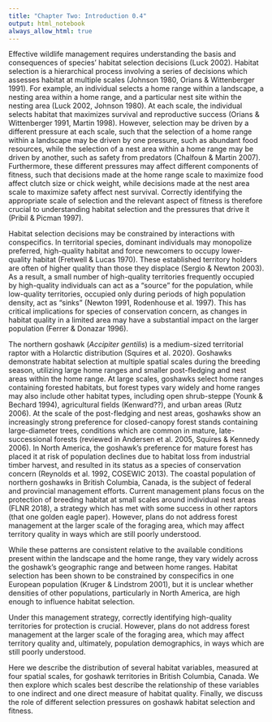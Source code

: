 ```yaml
---
title: "Chapter Two: Introduction 0.4"
output: html_notebook
always_allow_html: true
---
```

Effective wildlife management requires understanding the basis and consequences of species' habitat selection decisions (Luck 2002). Habitat selection is a hierarchical process involving a series of decisions which assesses habitat at multiple scales (Johnson 1980, Orians & Wittenberger 1991). For example, an individual selects a home range within a landscape, a nesting area within a home range, and a particular nest site within the nesting area (Luck 2002, Johnson 1980). At each scale, the individual selects habitat that maximizes survival and reproductive success (Orians & Wittenberger 1991, Martin 1998). However, selection may be driven by a different pressure at each scale, such that the selection of a home range within a landscape may be driven by one pressure, such as abundant food resources, while the selection of a nest area within a home range may be driven by another, such as safety from predators (Chalfoun & Martin 2007). Furthermore, these different pressures may affect different components of fitness, such that decisions made at the home range scale to maximize food affect clutch size or chick weight, while decisions made at the nest area scale to maximize safety affect nest survival. Correctly identifying the appropriate scale of selection and the relevant aspect of fitness is therefore crucial to understanding habitat selection and the pressures that drive it (Pribil & Picman 1997).

<!-- Luck 2002: "Determining the traits that may influence habitat choice in species is fundamental
to developing strategies aimed at habitat protection and species conservation." -->

Habitat selection decisions may be constrained by interactions with conspecifics. In territorial species, dominant individuals may monopolize preferred, high-quality habitat and force newcomers to occupy lower-quality habitat (Fretwell & Lucas 1970). These established territory holders are often of higher quality than those they displace (Sergio & Newton 2003). As a result, a small number of high-quality territories frequently occupied by high-quality individuals can act as a "source" for the population, while low-quality territories, occupied only during periods of high population density, act as "sinks" (Newton 1991, Rodenhouse et al. 1997). This has critical implications for species of conservation concern, as changes in habitat quality in a limited area may have a substantial impact on the larger population (Ferrer & Donazar 1996).

<!-- Ferrer & Donazar 1996: "Interaction between habitat and productivity complicates any prediction of the effects of habitat descrubtion on population viability. The removal of a portion of the habitat at a good site can affect the population size not only in that habitat but also in low-quality adjacent habitat, because occupancy of sites in poor habitat may depend on surplus production of young in good habitats." -->

<!-- Sergio etal 2007: "As a result, early arrival implied access to a high-quality territory, as previously pointed out in other studies (Table 3), with consequent cascading effects on subsequent reproduction." ... "laying date was positively related to arrival date and breeding output declined significantly with arrival date." ... "The interaction of age and territory quality was also significant: high breeding output could also be achieved by young males when these had access to high-quality territories or by older males when these happened to occupy low-quality territories."-->

<!-- Sergio & Newton 2003: "Black kites occupied territories from year to year in a non-random manner, with some territories preferred and others avoided. The most preferred ones were occupied earlier each year and had higher than average breeding performance." -->

<!-- Newton 1991: "high occupancy and nest success was maintained on some nesting places over periods of 10-1 5 years, despite frequent changes in occupant" -->

The northern goshawk (*Accipiter gentilis*) is a medium-sized territorial raptor with a Holarctic distribution (Squires et al. 2020). Goshawks demonstrate habitat selection at multiple spatial scales during the breeding season, utilizing large home ranges and smaller post-fledging and nest areas within the home range. At large scales, goshawks select home ranges containing forested habitats, but forest types vary widely and home ranges may also include other habitat types, including open shrub-steppe (Younk & Bechard 1994), agricultural fields (Kenward??), and urban areas (Rutz 2006). At the scale of the post-fledging and nest areas, goshawks show an increasingly strong preference for closed-canopy forest stands containing large-diameter trees, conditions which are common in mature, late-successional forests (reviewed in Andersen et al. 2005, Squires & Kennedy 2006). In North America, the goshawk's preference for mature forest has placed it at risk of population declines due to habitat loss from industrial timber harvest, and resulted in its status as a species of conservation concern (Reynolds et al. 1992, COSEWIC 2013). The coastal population of northern goshawks in British Columbia, Canada, is the subject of federal and provincial management efforts. Current management plans focus on the protection of breeding habitat at small scales around individual nest areas (FLNR 2018), a strategy which has met with some success in other raptors (that one golden eagle paper). However, plans do not address forest management at the larger scale of the foraging area, which may affect territory quality in ways which are still poorly understood.

<!-- Andersen et al. 2005: "However, even where canopy closure around a nest area is apparently low, it is still generally higher than the surrounding portions of the stand or other nearby stands. This suggests that high-canopy closure relative to the range of available canopy closure might be more important than absolute canopy closure, at least above some minimum threshold." -->

<!-- Squires & Kennedy 2006: "Although the goshawk is considered a habitat generalist at large spatial scales and uses a wide variety of forest types, it nests in a relatively narrow range of structural conditions (Reynolds et al. 1992, Squires and Reynolds 1997). Goshawks prefer mature forests with large trees, relatively closed canopies (50–90%), and open understories." "Results from some studies suggest goshawks forage in all forest types, but appear to select forests with a high density of large trees, greater canopy cover and high canopy closure, high basal area and relatively open understories in which to hunt" -->

<!-- Daw & Destefano 2001 via Squires & Kennedy: "They found that within circles of 12-ha and 24-ha plots around nests, late forest structure was more abundant than around random points" -->

<!-- McGrath et al. 2003 via Squires & Kennedy: "They provide convincing evidence that in their study area, a core area around goshawk nests where the forest is characterized by large trees with high canopy closure and this core is surrounded by a heterogeneous landscape with forest cover types that are equally abundant." -->

While these patterns are consistent relative to the available conditions present within the landscape and the home range, they vary widely across the goshawk's geographic range and between home ranges. Habitat selection has been shown to be constrained by conspecifics in one European population (Kruger & Lindstrom 2001), but it is unclear whether densities of other populations, particularly in North America, are high enough to influence habitat selection.

Under this management strategy, correctly identifying high-quality territories for protection is crucial. However, plans do not address forest management at the larger scale of the foraging area, which may affect territory quality and, ultimately, population demographics, in ways which are still poorly understood.

Here we describe the distribution of several habitat variables, measured at four spatial scales, for goshawk territories in British Columbia, Canada. We then explore which scales best describe the relationship of these variables to one indirect and one direct measure of habitat quality. Finally, we discuss the role of different selection pressures on goshawk habitat selection and fitness.

<!--
Habitat used across the goshawk's range is highly variable, with goshawks nesting in large stands of mature conifers (Daw & DeStefano 2001), fragmented stands of aspen (Younk & Bechard 1994), and small patches of urban parkland (Rutz 2006). Habitat used for foraging is even more variable, but there is a consistent preference in both nesting and foraging habitat for closed-canopy forest stands containing large-diameter trees and open understories (reviewed in Andersen et al. 2005, Squires & Kennedy 2006). Selection for this type of forest appears strongest at small scales close to the nest and weaker within the larger foraging area (Daw & Destefano 2001, Finn et al 2002?, McGrath et al. 2003). While this pattern of habitat selection at multiple spatial scales has been widely documented for goshawks, it has rarely been linked to measures of habitat quality such as occupancy or productivity (but see Finn et al. 2002?). As a result, it is difficult to identify what selection pressures are strongest at larger scales relative to smaller scales or to understand how the results of selection affect different aspects of fitness.
-->
